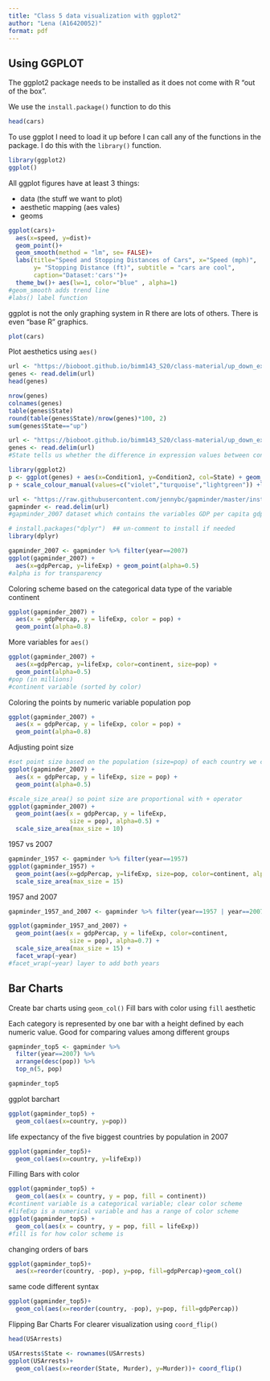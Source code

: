 ```yaml
---
title: "Class 5 data visualization with ggplot2"
author: "Lena (A16420052)"
format: pdf
---
```


## Using GGPLOT

The ggplot2 package needs to be installed as it does not come with R "out of
the box".

We use the `install.package()` function to do this

```r
head(cars)
```

To use ggplot I need to load it up before I can call any of the functions in
the package. I do this with the `library()` function.  

```r
library(ggplot2)
ggplot()
```

All ggplot figures have at least 3 things:

- data (the stuff we want to plot)
- aesthetic mapping (aes vales)
- geoms

```r
ggplot(cars)+
  aes(x=speed, y=dist)+
  geom_point()+
  geom_smooth(method = "lm", se= FALSE)+
  labs(title="Speed and Stopping Distances of Cars", x="Speed (mph)",
       y= "Stopping Distance (ft)", subtitle = "cars are cool", 
       caption="Dataset:'cars'")+
  theme_bw()+ aes(lw=1, color="blue" , alpha=1)
#geom_smooth adds trend line
#labs() label function

```

ggplot is not the only graphing system in R there are lots of others. There is even "base R" graphics. 

```r
plot(cars)
```

Plot aesthetics using `aes()`

```r
url <- "https://bioboot.github.io/bimm143_S20/class-material/up_down_expression.txt"
genes <- read.delim(url)
head(genes)
```

```r
nrow(genes)
colnames(genes)
table(genes$State)
round(table(genes$State)/nrow(genes)*100, 2)
sum(genes$State=="up")
```

```r
url <- "https://bioboot.github.io/bimm143_S20/class-material/up_down_expression.txt"
genes <- read.delim(url)
#State tells us whether the difference in expression values between conditions is statistically significant 

library(ggplot2)
p <- ggplot(genes) + aes(x=Condition1, y=Condition2, col=State) + geom_point()
p + scale_colour_manual(values=c("violet","turquoise","lightgreen")) +labs(title= "Gene Expression Changes Upon Drug Treatment", x= "Control (no drug)", y="Drug Treatment")
```

```r
url <- "https://raw.githubusercontent.com/jennybc/gapminder/master/inst/extdata/gapminder.tsv"
gapminder <- read.delim(url)
#gapminder_2007 dataset which contains the variables GDP per capita gdpPercap and life expectancy lifeExp for 142 countries in the year 2007
```

```r
# install.packages("dplyr")  ## un-comment to install if needed
library(dplyr)

gapminder_2007 <- gapminder %>% filter(year==2007)
ggplot(gapminder_2007) +
  aes(x=gdpPercap, y=lifeExp) + geom_point(alpha=0.5)
#alpha is for transparency
```

Coloring scheme based on the categorical data type of the variable continent

```r
ggplot(gapminder_2007) + 
  aes(x = gdpPercap, y = lifeExp, color = pop) +
  geom_point(alpha=0.8)
```

More variables for `aes()`
```r
ggplot(gapminder_2007) +
  aes(x=gdpPercap, y=lifeExp, color=continent, size=pop) +
  geom_point(alpha=0.5)
#pop (in millions)
#continent variable (sorted by color)
```

Coloring the points by numeric variable population pop

```r
ggplot(gapminder_2007) + 
  aes(x = gdpPercap, y = lifeExp, color = pop) +
  geom_point(alpha=0.8)
```
Adjusting point size

```r
#set point size based on the population (size=pop) of each country we can use
ggplot(gapminder_2007) + 
  aes(x = gdpPercap, y = lifeExp, size = pop) +
  geom_point(alpha=0.5)

```

```r
#scale_size_area() so point size are proportional with + operator
ggplot(gapminder_2007) + 
  geom_point(aes(x = gdpPercap, y = lifeExp,
                 size = pop), alpha=0.5) + 
  scale_size_area(max_size = 10)
```

1957 vs 2007
```r
gapminder_1957 <- gapminder %>% filter(year==1957)
ggplot(gapminder_1957) +
  geom_point(aes(x=gdpPercap, y=lifeExp, size=pop, color=continent, alpha=0.7))+
  scale_size_area(max_size = 15)
```

1957 and 2007
```r
gapminder_1957_and_2007 <- gapminder %>% filter(year==1957 | year==2007)

ggplot(gapminder_1957_and_2007) + 
  geom_point(aes(x = gdpPercap, y = lifeExp, color=continent,
                 size = pop), alpha=0.7) + 
  scale_size_area(max_size = 15) +
  facet_wrap(~year)
#facet_wrap(~year) layer to add both years
```

## Bar Charts
Create bar charts using `geom_col()`
Fill bars with color using `fill` aesthetic

Each category is represented by one bar with a height defined by each 
numeric value. 
Good for comparing values among different groups

```r
gapminder_top5 <- gapminder %>% 
  filter(year==2007) %>% 
  arrange(desc(pop)) %>% 
  top_n(5, pop)

gapminder_top5
```
ggplot barchart

```r
ggplot(gapminder_top5) +
  geom_col(aes(x=country, y=pop)) 
```

life expectancy of the five biggest countries by population in 2007
```r
ggplot(gapminder_top5)+
  geom_col(aes(x=country, y=lifeExp))
```

Filling Bars with color
```r
ggplot(gapminder_top5) + 
  geom_col(aes(x = country, y = pop, fill = continent))
#continent variable is a categorical variable; clear color scheme
#lifeExp is a numerical variable and has a range of color scheme
ggplot(gapminder_top5) + 
  geom_col(aes(x = country, y = pop, fill = lifeExp))
#fill is for how color scheme is
```
changing orders of bars
```r
ggplot(gapminder_top5)+
  aes(x=reorder(country, -pop), y=pop, fill=gdpPercap)+geom_col()
```

same code different syntax
```r
ggplot(gapminder_top5)+
  geom_col(aes(x=reorder(country, -pop), y=pop, fill=gdpPercap))
```
Flipping Bar Charts
For clearer visualization using `coord_flip()`
```r
head(USArrests)
```

```r
USArrests$State <- rownames(USArrests)
ggplot(USArrests)+
  geom_col(aes(x=reorder(State, Murder), y=Murder))+ coord_flip()

```
